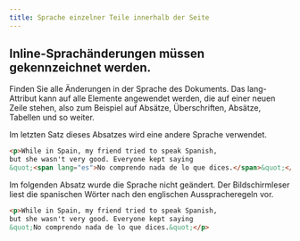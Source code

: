 ```yaml
---
title: Sprache einzelner Teile innerhalb der Seite
---
```



## Inline-Sprachänderungen müssen gekennzeichnet werden.

Finden Sie alle Änderungen in der Sprache des Dokuments. Das lang-Attribut kann auf alle Elemente angewendet werden, die auf
einer neuen Zeile stehen, also zum Beispiel auf Absätze, Überschriften, Absätze, Tabellen und so weiter.

<Aside type="tip" title="Gutes Beispiel: Inline-Änderung in der Sprache ist korrekt markiert">
  Im letzten Satz dieses Absatzes wird eine andere Sprache verwendet.

  ```html live
  <p>While in Spain, my friend tried to speak Spanish,
  but she wasn't very good. Everyone kept saying
  &quot;<span lang="es">No comprendo nada de lo que dices.</span>&quot;</p>
  ```
</Aside>

<Aside type="danger" title="Schlechtes Beispiel: Inline-Änderung in der Sprache ist nicht korrekt markiert">
  Im folgenden Absatz wurde die Sprache nicht geändert. Der Bildschirmleser liest die spanischen Wörter nach den englischen
  Ausspracheregeln vor.

  ```html live
  <p>While in Spain, my friend tried to speak Spanish,
  but she wasn't very good. Everyone kept saying
  &quot;No comprendo nada de lo que dices.&quot;</p>
  ```
</Aside>
